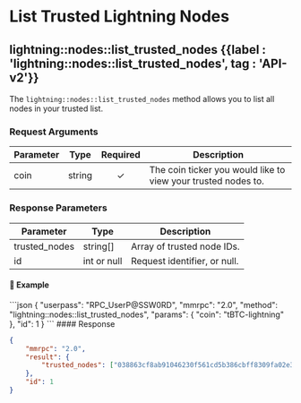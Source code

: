 
# List Trusted Lightning Nodes

## lightning::nodes::list\_trusted\_nodes {{label : 'lightning::nodes::list_trusted_nodes', tag : 'API-v2'}}

The `lightning::nodes::list_trusted_nodes` method allows you to list all nodes in your trusted list.

### Request Arguments

| Parameter | Type   | Required | Description                                                   |
| --------- | ------ | :------: | ------------------------------------------------------------- |
| coin      | string |     ✓    | The coin ticker you would like to view your trusted nodes to. |

### Response Parameters

| Parameter      | Type        | Description                  |
| -------------- | ----------- | ---------------------------- |
| trusted\_nodes | string\[]   | Array of trusted node IDs.   |
| id             | int or null | Request identifier, or null. |

#### 📌 Example

<CodeGroup title="lightning::nodes::list_trusted_nodes" tag="POST" label="lightning::nodes::list_trusted_nodes" mm2MethodDecorate="true">
  ```json
  {
    "userpass": "RPC_UserP@SSW0RD",
    "mmrpc": "2.0",
    "method": "lightning::nodes::list_trusted_nodes",
    "params": {
      "coin": "tBTC-lightning"
    },
    "id": 1
  }
  ```
</CodeGroup>

<CollapsibleSection expandedText="Hide Response" collapsedText="Show Response">
  #### Response

  ```json
  {
      "mmrpc": "2.0",
      "result": {
          "trusted_nodes": ["038863cf8ab91046230f561cd5b386cbff8309fa02e3f0c3ed161a3aeb64a643b9"]
      },
      "id": 1
  }
  ```
</CollapsibleSection>
